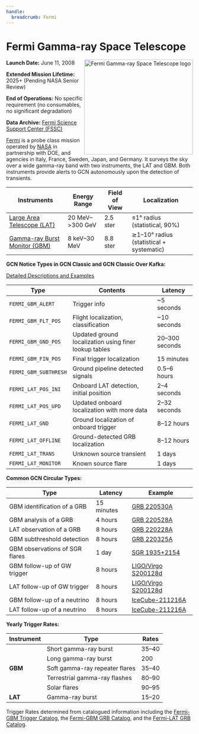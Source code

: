 ```yaml
---
handle:
  breadcrumb: Fermi
---
```



# Fermi Gamma-ray Space Telescope

<img
  src={logo}
  align="right"
  width="293"
  height="256"
  alt="Fermi Gamma-ray Space Telescope logo"
  className="grid-col-6 mobile-lg:grid-col-4 tablet:grid-col-2 desktop:grid-col-3 height-auto"
/>

**Launch Date:** June 11, 2008

**Extended Mission Lifetime:** 2025+ (Pending NASA Senior Review)

**End of Operations:** No specific requirement (no consumables, no significant degradation)

**Data Archive:**
[Fermi Science Support Center (FSSC)](https://fermi.gsfc.nasa.gov/ssc/data/)

[Fermi](https://fermi.gsfc.nasa.gov) is a probe class mission operated by [NASA](https://www.nasa.gov/fermi/) in partnership with DOE, and agencies in Italy, France, Sweden, Japan, and Germany. It surveys the sky over a wide gamma-ray band with two instruments, the LAT and GBM. Both instruments provide alerts to GCN autonomously upon the detection of transients.

<div className="overflow-table">

| Instruments                                                          | Energy Range       | Field of View | Localization                             |
| -------------------------------------------------------------------- | ------------------ | ------------- | ---------------------------------------- |
| [Large Area Telescope (LAT)](https://glast.sites.stanford.edu)       | 20 MeV–&gt;300 GeV | 2.5 ster      | &leq;1° radius (statistical, 90%)        |
| [Gamma-ray Burst Monitor (GBM)](https://gammaray.msfc.nasa.gov/gbm/) | 8 keV–30 MeV       | 8.8 ster      | ≳1–10° radius (statistical + systematic) |

</div>

**GCN Notice Types in GCN Classic and GCN Classic Over Kafka:**

[Detailed Descriptions and Examples](https://gcn.gsfc.nasa.gov/fermi.html)

<div className="overflow-table">

| Type                  | Contents                                              | Latency        |
| --------------------- | ----------------------------------------------------- | -------------- |
| `FERMI_GBM_ALERT`     | Trigger info                                          | ~5 seconds     |
| `FERMI_GBM_FLT_POS`   | Flight localization, classification                   | ~10 seconds    |
| `FERMI_GBM_GND_POS`   | Updated ground localization using finer lookup tables | 20–300 seconds |
| `FERMI_GBM_FIN_POS`   | Final trigger localization                            | 15 minutes     |
| `FERMI_GBM_SUBTHRESH` | Ground pipeline detected signals                      | 0.5–6 hours    |
| `FERMI_LAT_POS_INI`   | Onboard LAT detection, initial position               | 2–4 seconds    |
| `FERMI_LAT_POS_UPD`   | Updated onboard localization with more data           | 2–32 seconds   |
| `FERMI_LAT_GND`       | Ground localization of onboard trigger                | 8–12 hours     |
| `FERMI_LAT_OFFLINE`   | Ground-detected GRB localization                      | 8–12 hours     |
| `FERMI_LAT_TRANS`     | Unknown source transient                              | 1 days         |
| `FERMI_LAT_MONITOR`   | Known source flare                                    | 1 days         |

</div>

**Common GCN Circular Types:**

<div className="overflow-table">

| Type                           | Latency    | Example                                                          |
| ------------------------------ | ---------- | ---------------------------------------------------------------- |
| GBM identification of a GRB    | 15 minutes | [GRB 220530A](https://gcn.gsfc.nasa.gov/gcn3/32147.gcn3)         |
| GBM analysis of a GRB          | 4 hours    | [GRB 220528A](https://gcn.gsfc.nasa.gov/gcn3/32155.gcn3)         |
| LAT observation of a GRB       | 8 hours    | [GRB 220228A](https://gcn.gsfc.nasa.gov/gcn3/31659.gcn3)         |
| GBM subthreshold detection     | 8 hours    | [GRB 220325A](https://gcn.gsfc.nasa.gov/gcn3/31791.gcn3)         |
| GBM observations of SGR flares | 1 day      | [SGR 1935+2154](https://gcn.gsfc.nasa.gov/gcn3/31445.gcn3)       |
| GBM follow-up of GW trigger    | 8 hours    | [LIGO/Virgo S200128d](https://gcn.gsfc.nasa.gov/gcn3/26916.gcn3) |
| LAT follow-up of GW trigger    | 8 hours    | [LIGO/Virgo S200128d](https://gcn.gsfc.nasa.gov/gcn3/26925.gcn3) |
| GBM follow-up of a neutrino    | 8 hours    | [IceCube-211216A](https://gcn.gsfc.nasa.gov/gcn3/31255.gcn3)     |
| LAT follow-up of a neutrino    | 8 hours    | [IceCube-211216A](https://gcn.gsfc.nasa.gov/gcn3/31257.gcn3)     |

</div>

**Yearly Trigger Rates:**

<table className="usa-table">
  <thead>
    <tr>
      <th>Instrument</th>
      <th>Type</th>
      <th>Rates</th>
    </tr>
  </thead>
  <tbody>
    <tr>
      <td rowSpan="5">
        <strong>GBM</strong>
      </td>
      <td>Short gamma-ray burst</td>
      <td>35–40</td>
    </tr>
    <tr>
      <td>Long gamma-ray burst</td>
      <td>200</td>
    </tr>
    <tr>
      <td>Soft gamma-ray repeater flares</td>
      <td>35–40</td>
    </tr>
    <tr>
      <td>Terrestrial gamma-ray flashes</td>
      <td>80–90</td>
    </tr>
    <tr>
      <td>Solar flares</td>
      <td>90–95</td>
    </tr>
    <tr>
      <td>
        <strong>LAT</strong>
      </td>
      <td>Gamma-ray burst</td>
      <td>15–20</td>
    </tr>
  </tbody>
</table>

Trigger Rates determined from catalogued information including the [Fermi-GBM Trigger Catalog](https://heasarc.gsfc.nasa.gov/W3Browse/fermi/fermigtrig.html), the [Fermi-GBM GRB Catalog](https://heasarc.gsfc.nasa.gov/W3Browse/fermi/fermigbrst.html), and the [Fermi-LAT GRB Catalog](https://heasarc.gsfc.nasa.gov/W3Browse/fermi/fermilgrb.html).
